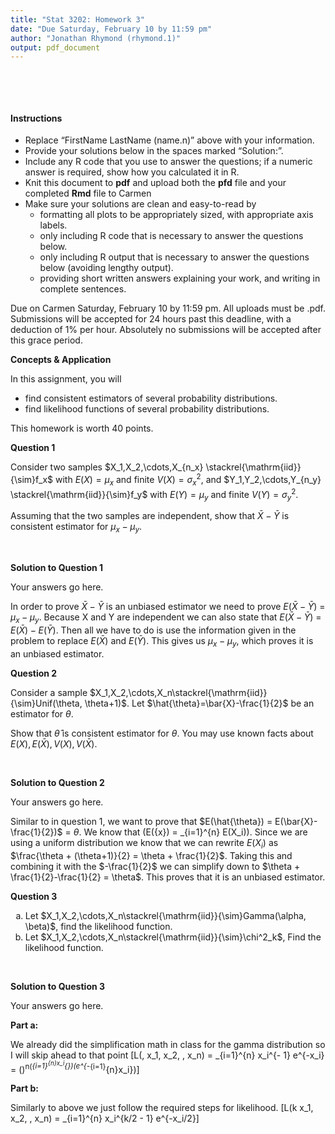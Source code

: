 ```yaml
---
title: "Stat 3202: Homework 3"
date: "Due Saturday, February 10 by 11:59 pm"
author: "Jonathan Rhymond (rhymond.1)"
output: pdf_document
---
```


\



\large
\

#### Instructions
- Replace "FirstName LastName (name.n)" above with your information.
- Provide your solutions below in the spaces marked "Solution:".
- Include any R code that you use to answer the questions; if a numeric answer is required, show how you calculated it in R.
- Knit this document to **pdf** and upload both the **pfd** file and your completed **Rmd** file to Carmen
- Make sure your solutions are clean and easy-to-read by
    - formatting all plots to be appropriately sized, with appropriate axis labels.
    - only including R code that is necessary to answer the questions below.
    - only including R output that is necessary to answer the questions below (avoiding lengthy output).
    - providing short written answers explaining your work, and writing in complete sentences.


Due on Carmen Saturday, February 10 by 11:59 pm. All uploads must be .pdf.
Submissions will be accepted for 24 hours past this deadline, with a deduction of 1%
per hour. Absolutely no submissions will be accepted after this grace period.
\

**Concepts \& Application**

In this assignment, you will

* find consistent estimators of several probability distributions.
* find likelihood functions of several probability distributions.



This homework is worth 40 points. 





\newpage

**Question 1**

Consider two samples $X_1,X_2,\cdots,X_{n_x} \stackrel{\mathrm{iid}}{\sim}f_x$ with $E(X)=\mu_x$ and finite $V(X)=\sigma^2_x$, and $Y_1,Y_2,\cdots,Y_{n_y} \stackrel{\mathrm{iid}}{\sim}f_y$ with $E(Y)=\mu_y$ and finite $V(Y)=\sigma^2_y$.

Assuming that the two samples are independent, show that $\bar{X}-\bar{Y}$ is consistent estimator for $\mu_x-\mu_y$.




\

**Solution to Question 1**

Your answers go here.

In order to prove $\bar{X}-\bar{Y}$ is an unbiased estimator we need to prove $E(\bar{X}-\bar{Y})$ = $\mu_x-\mu_y$. Because X and Y are independent we can also state that $E(\bar{X}-\bar{Y})$ = $E(\bar{X})-E(\bar{Y})$. Then all we have to do is use the information given in the problem to replace $E(\bar{X})$ and  $E(\bar{Y})$. This gives us $\mu_x-\mu_y$, which proves it is an unbiased estimator.


\vspace{1cm}

**Question 2**



Consider a sample $X_1,X_2,\cdots,X_n\stackrel{\mathrm{iid}}{\sim}Unif(\theta, \theta+1)$. Let  $\hat{\theta}=\bar{X}-\frac{1}{2}$ be an estimator for $\theta$. 

Show that $\hat{\theta}$ is consistent estimator for $\theta$. You may use known facts about $E(X),E(\bar{X}),V(X),V(\bar{X})$.

\

**Solution to Question 2**

Your answers go here.

Similar to in question 1, we want to prove that $E(\hat{\theta}) = E(\bar{X}-\frac{1}{2})$ = $\theta$. We know that \(E(\bar{x}) = \frac{1}{n} \sum_{i=1}^{n} E(X_i)\). Since we are using a uniform distribution we know that we can rewrite $E(X_i)$ as $\frac{\theta + (\theta+1)}{2} = \theta + \frac{1}{2}$. Taking this and combining it with the $-\frac{1}{2}$ we can simplify down to $\theta + \frac{1}{2}-\frac{1}{2} = \theta$. This proves that it is an unbiased estimator.




\vspace{1cm}

**Question 3**


(a) Let $X_1,X_2,\cdots,X_n\stackrel{\mathrm{iid}}{\sim}Gamma(\alpha, \beta)$, find the likelihood function.
(b) Let $X_1,X_2,\cdots,X_n\stackrel{\mathrm{iid}}{\sim}\chi^2_k$, Find the likelihood function.




\

**Solution to Question 3**

Your answers go here.

**Part a:**

We already did the simplification math in class for the gamma distribution so I will skip ahead to that point
\[L(\alpha, \beta \mid x_1, x_2, \ldots, x_n) = \prod_{i=1}^{n}\frac{\beta^\alpha}{\Gamma(\alpha)} x_i^{\alpha - 1} e^{-\beta x_i} = (\frac{\beta^\alpha}{\Gamma(\alpha)})^n(\prod_{i=1}^{n}x_i^{\alpha-1})(e^{-\beta\sum_{i=1}^{n}x_i})\]

**Part b:**

Similarly to above we just follow the required steps for likelihood.
\[L(k \mid x_1, x_2, \ldots, x_n) = \prod_{i=1}^{n} \frac{1}{2^{k/2}\Gamma(k/2)} x_i^{k/2 - 1} e^{-x_i/2}\]




\vspace{1cm}


